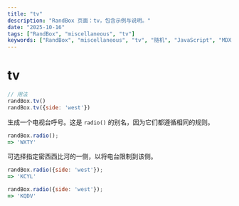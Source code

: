 ```yaml
---
title: "tv"
description: "RandBox 页面：tv，包含示例与说明。"
date: "2025-10-16"
tags: ["RandBox", "miscellaneous", "tv"]
keywords: ["RandBox", "miscellaneous", "tv", "随机", "JavaScript", "MDX"]
---
```


# tv

```js
// 用法
randBox.tv()
randBox.tv({side: 'west'})
```

生成一个电视台呼号。这是 `radio()` 的别名，因为它们都遵循相同的规则。

```js
randBox.radio();
=> 'WXTY'
```

可选择指定密西西比河的一侧，以将电台限制到该侧。

```js
randBox.radio({side: 'west'});
=> 'KCYL'

randBox.radio({side: 'west'});
=> 'KQDV'
```
